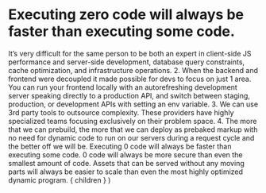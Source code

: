 
# Executing zero code will always be faster than executing some code.

<Notes>
It’s very difficult for the same person to be both an expert in
client-side JS performance and server-side development, database
query constraints, cache optimization, and infrastructure 
operations. 2. When the backend and frontend were
decoupled it made possible for devs to focus on just 1 area.
You can run your frontend locally with an autorefreshing development
server speaking directly to a production API, and switch
between staging, production, or development APIs with setting
an env variable. 3. We can use 3rd party tools to outsource
complexity. These providers have highly specialized teams focusing 
exclusively on their problem space. 4. The more that we can prebuild,
the more that we can deploy as prebaked markup with no need for 
dynamic code to run on our servers during a request cycle and the
better off we will be. Executing 0 code will always be faster
than executing some code. 0 code will always be more secure than 
even the smallest amount of code. Assets that can be served without
any moving parts will always be easier to scale than even the most
highly optimized dynamic program.
</Notes>

  <Layout>
    { children }
  </Layout>
)